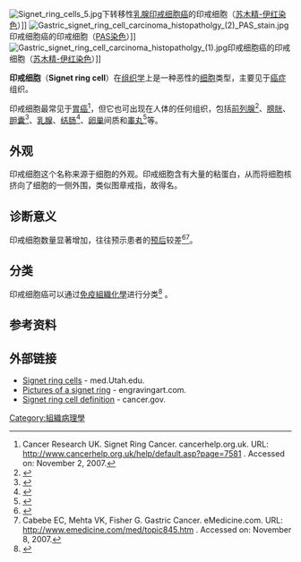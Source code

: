 [[Image:Signet_ring_cells_5.jpg|thumb]]下转移性[[乳癌|乳腺]][[印戒细胞癌|印戒细胞癌]]的印戒细胞（[[苏木精-伊红染色|苏木精-伊红染色]]）]]
[[Image:Gastric_signet_ring_cell_carcinoma_histopatholgy_(2)_PAS_stain.jpg|right]]印戒细胞癌的印戒细胞（[[PAS染色法|PAS染色]]）]]
[[Image:Gastric_signet_ring_cell_carcinoma_histopatholgy_(1).jpg|right]]印戒细胞癌的印戒细胞（[[苏木精-伊红染色|苏木精-伊红染色]]）]]

'''印戒细胞'''（'''Signet ring cell'''）在[[组织学|组织学]]上是一种恶性的[[细胞|细胞]]类型，主要见于[[印戒细胞癌|癌症]]组织。

印戒细胞最常见于[[胃癌|胃癌]]<ref>Cancer Research UK. Signet Ring Cancer. cancerhelp.org.uk. URL: [http://www.cancerhelp.org.uk/help/default.asp?page=7581 http://www.cancerhelp.org.uk/help/default.asp?page=7581] {{Wayback|url=http://www.cancerhelp.org.uk/help/default.asp?page=7581 |date=20071014021951 }}. Accessed on: November 2, 2007.</ref>，但它也可出现在人体的任何组织，包括[[前列腺|前列腺]]<ref>{{cite journal |author=Leong FJ, Leong AS, Swift J |title=Signet-ring carcinoma of the prostate |journal=Pathol. Res. Pract. |volume=192 |issue=12 |pages=1232–8; discussion 1239–41 |year=1996 |pmid=9182294 |doi=}}</ref>、[[膀胱|膀胱]]、[[胆囊|胆囊]]<ref>{{cite journal |author=Jain V, Gupta K, Kudva R, Rodrigues GS |title=A case of ovarian metastasis of gallbladder carcinoma simulating primary ovarian neoplasm: diagnostic pitfalls and review of literature |journal=Int. J. Gynecol. Cancer |volume=16 Suppl 1 |issue= |pages=319–21 |year=2006 |pmid=16515613 |doi=10.1111/j.1525-1438.2006.00335.x}}</ref>、[[乳腺|乳腺]]、[[结肠|结肠]]<ref>{{cite journal |author=Makino T, Tsujinaka T, Mishima H, ''et al.'' |title=Primary signet-ring cell carcinoma of the colon and rectum: report of eight cases and review of 154 Japanese cases |journal=Hepatogastroenterology |volume=53 |issue=72 |pages=845–9 |year=2006 |pmid=17153438 |doi=}}</ref>、[[卵巢|卵巢]]间质和[[睾丸|睾丸]]<ref>{{cite journal |author=Michal M, Hes O, Kazakov DV |title=Primary signet-ring stromal tumor of the testis |journal=Virchows Arch. |volume=447 |issue=1 |pages=107–10 |year=2005 |pmid=15909171 |doi=10.1007/s00428-005-1218-2}}</ref>等。

==外观==
印戒细胞这个名称来源于细胞的外观。印戒细胞含有大量的粘蛋白，从而将细胞核挤向了细胞的一侧外围，类似图章戒指，故得名。

==诊断意义==
印戒细胞数量显著增加，往往预示患者的[[预后|预后]]较差<ref>{{cite journal |author=Lee WS, Chun HK, Lee WY, ''et al.'' |title=Treatment outcomes in patients with signet ring cell carcinoma of the colorectum |url=https://archive.org/details/sim_american-journal-of-surgery_2007-09_194_3/page/294 |journal=Am. J. Surg. |volume=194 |issue=3 |pages=294–8 |year=2007 |pmid=17693269 |doi=10.1016/j.amjsurg.2006.12.041}}</ref><ref>Cabebe EC, Mehta VK, Fisher G. Gastric Cancer. eMedicine.com. URL: [http://www.emedicine.com/med/topic845.htm http://www.emedicine.com/med/topic845.htm] {{Wayback|url=http://www.emedicine.com/med/topic845.htm |date=20081022021922 }}. Accessed on: November 8, 2007.</ref>。

==分类==
印戒细胞癌可以通过[[免疫組織化學|免疫組織化學]]进行分类<ref>{{cite journal |author=Tian MM, Zhao AL, Li ZW, Li JY |title=Phenotypic classification of gastric signet ring cell carcinoma and its relationship with clinicopathologic parameters and prognosis |journal=World J. Gastroenterol. |volume=13 |issue=23 |pages=3189–98 |year=2007 |pmid=17589897 |doi=}}</ref> 。

==参考资料==
{{reflist}}

==外部链接==
*[https://web.archive.org/web/20111117035318/http://library.med.utah.edu/WebPath/GIHTML/GI029.html Signet ring cells] - med.Utah.edu. 
*[https://web.archive.org/web/20111002092547/http://www.engravingarts.com/sales/LVX2.jpg Pictures of a signet ring] - engravingart.com.
*[https://web.archive.org/web/20090510072044/http://www.cancer.gov/Templates/db_alpha.aspx?CdrID=44297 Signet ring cell definition] - cancer.gov.

[[Category:組織病理學|Category:組織病理學]]